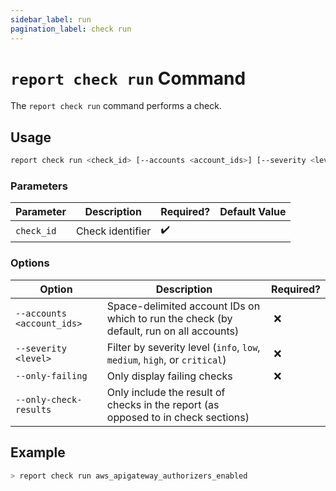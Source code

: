 ```yaml
---
sidebar_label: run
pagination_label: check run
---
```


# `report check run` Command

The `report check run` command performs a check.

## Usage

```bash
report check run <check_id> [--accounts <account_ids>] [--severity <level>] [--only-failing] [--only-check-results]
```

### Parameters

| Parameter  | Description      | Required? | Default Value |
| ---------- | ---------------- | --------- | ------------- |
| `check_id` | Check identifier | ✔️        |               |

### Options

| Option                     | Description                                                                             | Required? |
| -------------------------- | --------------------------------------------------------------------------------------- | --------- |
| `--accounts <account_ids>` | Space-delimited account IDs on which to run the check (by default, run on all accounts) | ️ ❌      |
| `--severity <level>`       | Filter by severity level (`info`, `low`, `medium`, `high`, or `critical`)               | ️ ❌      |
| `--only-failing`           | Only display failing checks                                                             | ️ ❌      |
| `--only-check-results`     | Only include the result of checks in the report (as opposed to in check sections)       | ️         |

## Example

```bash
> report check run aws_apigateway_authorizers_enabled
```
